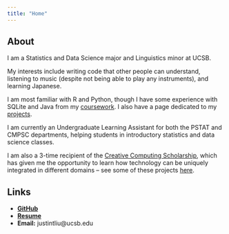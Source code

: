 ```yaml
---
title: "Home"
---
```


## About

I am a Statistics and Data Science major and Linguistics minor at UCSB.

My interests include writing code that other people can understand, listening to music (despite not being able to play any instruments), and learning Japanese.

I am most familiar with R and Python, though I have some experience with SQLite and Java from my [coursework](courses.html). I also have a page dedicated to my [projects](projects.html).

I am currently an Undergraduate Learning Assistant for both the PSTAT and CMPSC departments, helping students in introductory statistics and data science classes.

I am also a 3-time recipient of the [Creative Computing Scholarship](https://summer.ucsb.edu/courses/course-spotlight/creative-computing), which has given me the opportunity to learn how technology can be uniquely integrated in different domains -- see some of these projects [here](projects.html#creative-coding).

## Links

-   [**GitHub**](https://github.com/hillfields)
-   [**Resume**](files/resume.pdf)
-   **Email:** justintliu\@ucsb.edu
